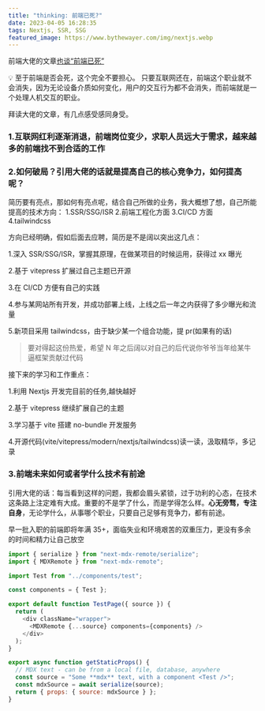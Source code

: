 ```yaml
---
title: "thinking: 前端已死?"
date: 2023-04-05 16:28:35
tags: Nextjs, SSR, SSG
featured_image: https://www.bythewayer.com/img/nextjs.webp
---
```


前端大佬的文章[也谈“前端已死”](https://juejin.cn/post/7218109174084534330)

<Callout>

💡 至于前端是否会死，这个完全不要担心。 只要互联网还在，前端这个职业就不会消失，因为无论设备介质如何变化，用户的交互行为都不会消失，而前端就是一个处理人机交互的职业。

</Callout>

拜读大佬的文章，有几点感受感同身受。

### 1.互联网红利逐渐消退，前端岗位变少，求职人员远大于需求，越来越多的前端找不到合适的工作

### 2.如何破局？引用大佬的话就是提高自己的核心竞争力，如何提高呢？

简历要有亮点，那如何有亮点呢，结合自己所做的业务，我大概想了想，自己所能提高的技术方向：
1.SSR/SSG/ISR 2.前端工程化方面 3.CI/CD 方面 4.tailwindcss

方向已经明确，假如后面去应聘，简历是不是阔以突出这几点：

1.深入 SSR/SSG/ISR，掌握其原理，在做某项目的时候运用，获得过 xx 曝光

2.基于 vitepress 扩展过自己主题已开源

3.在 CI/CD 方便有自己的实践

4.参与某网站所有开发，并成功部署上线，上线之后一年之内获得了多少曝光和流量

5.新项目采用 tailwindcss，由于缺少某一个组合功能，提 pr(如果有的话)

> 要对得起这份热爱，希望 N 年之后阔以对自己的后代说你爷爷当年给某牛逼框架贡献过代码

接下来的学习和工作重点：

1.利用 Nextjs 开发完目前的任务,越快越好

2.基于 vitepress 继续扩展自己的主题

3.学习基于 vite 搭建 no-bundle 开发服务

4.开源代码(vite/vitepress/modern/nextjs/tailwindcss)读一读，汲取精华，多记录

### 3.前端未来如何或者学什么技术有前途

引用大佬的话：每当看到这样的问题，我都会眉头紧锁，过于功利的心态，在技术这条路上注定难有大成。重要的不是学了什么，而是学得怎么样。**心无旁骛，专注自身**，无论学什么，从事哪个职业，只要自己足够有竞争力，都有前途。

早一批入职的前端即将年满 35+，面临失业和环境艰苦的双重压力，更没有多余的时间和精力让自己放空

```js
import { serialize } from "next-mdx-remote/serialize";
import { MDXRemote } from "next-mdx-remote";

import Test from "../components/test";

const components = { Test };

export default function TestPage({ source }) {
  return (
    <div className="wrapper">
      <MDXRemote {...source} components={components} />
    </div>
  );
}

export async function getStaticProps() {
  // MDX text - can be from a local file, database, anywhere
  const source = "Some **mdx** text, with a component <Test />";
  const mdxSource = await serialize(source);
  return { props: { source: mdxSource } };
}
```
